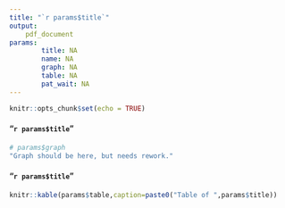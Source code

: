 ---
title: "`r params$title`"
output: 
    pdf_document
params: 
        title: NA
        name: NA
        graph: NA
        table: NA
        pat_wait: NA
---


```{r setup, include=FALSE}
knitr::opts_chunk$set(echo = TRUE)
```

#### "`r params$title`"
```{r, echo=FALSE}
# params$graph
"Graph should be here, but needs rework."
```

#### "`r params$title`" 
```{r, echo=FALSE}
knitr::kable(params$table,caption=paste0("Table of ",params$title))
```

